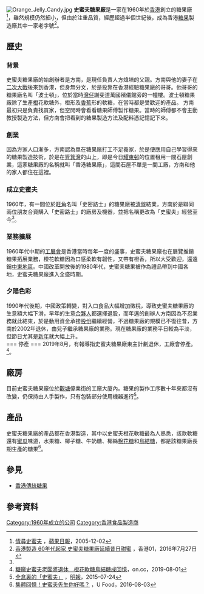 [[File:Orange_Jelly_Candy.jpg|thumb]]
'''史蜜夫糖果廠'''是一家在1960年於[[香港|香港]]創立的糖果廠<ref name="apple-20051202">[http://hk.apple.nextmedia.com/etw/%E5%91%A8%E5%88%8A%E8%80%81-%E5%AD%97-%E8%99%9F/article/20051202/3_5450101/%E6%83%85-%E5%B0%8B-%E5%8F%B2-%E8%9C%9C-%E5%A4%AB 情尋史蜜夫] {{Wayback|url=http://hk.apple.nextmedia.com/etw/%E5%91%A8%E5%88%8A%E8%80%81-%E5%AD%97-%E8%99%9F/article/20051202/3_5450101/%E6%83%85-%E5%B0%8B-%E5%8F%B2-%E8%9C%9C-%E5%A4%AB |date=20170204012336 }}，[[蘋果日報|蘋果日報]]，2005-12-02</ref>，雖然規模仍然細小，但由於注重品質，經歷超過半個世紀後，成為香港[[糖果|糖果]]製造廠其中一家老字號<ref>[https://www.hk01.com/%E7%A4%BE%E5%8D%80/32496/-%E9%A6%99%E6%B8%AF%E8%A3%BD%E9%80%A0-60%E5%B9%B4%E4%BB%A3%E8%B5%B7%E5%AE%B6-%E5%8F%B2%E8%9C%9C%E5%A4%AB%E7%B3%96%E6%9E%9C%E5%BB%A0%E5%BB%B6%E7%BA%8C%E6%98%94%E6%97%A5%E7%94%9C%E8%9C%9C 香港製造 60年代起家 史蜜夫糖果廠延續昔日甜蜜] {{Wayback|url=https://www.hk01.com/%E7%A4%BE%E5%8D%80/32496/-%E9%A6%99%E6%B8%AF%E8%A3%BD%E9%80%A0-60%E5%B9%B4%E4%BB%A3%E8%B5%B7%E5%AE%B6-%E5%8F%B2%E8%9C%9C%E5%A4%AB%E7%B3%96%E6%9E%9C%E5%BB%A0%E5%BB%B6%E7%BA%8C%E6%98%94%E6%97%A5%E7%94%9C%E8%9C%9C |date=20170428105306 }}，香港01，2016年7月27日</ref>。

== 歷史 ==
=== 背景 ===
史蜜夫糖果廠的始創辦者是方南，是現任負責人方煒培的父親。方南與他的妻子在[[二次大戰|二次大戰]]後來到香港，但身無分文，於是投靠在香港經驗糖果廠的哥哥。他哥哥的糖果廠名叫「波士頓」，位於當時[[灣仔|灣仔]]謝斐道萬國殯儀館旁的一幢樓。波士頓糖果廠除了生產[[橙|橙]]花軟糖外，橙形及[[香蕉|香蕉]]形的軟糖，在當時都是受歡迎的產品。 方南最初只是負責找買家，但空閒時會看看糖果師傅製作糖果。當時的師傅都不會主動教授製造方法，但方南會把看到的糖果製造方法及配料憑記憶記下來。

=== 創業 ===
因為方家人口漸多，方南認為單在糖果廠打工不足養家，於是便應用自己學習得來的糖果製造技術，於是在[[筲箕灣|筲箕灣]]的山上，即是今日[[耀東邨|耀東邨]]的位置租用一間石屋創業，這家糖果廠的名稱就叫「香港糖果廠」，這間石屋不單是一間工廠，方南和他的家人都住在這裡。 

=== 成立史蜜夫 ===
1960年，有一間位於[[旺角|旺角]]名叫「史密路士」的糖果廠被[[清盤|清盤]]結業，方南於是聯同兩位朋友合資購入「史密路士」的廠房及機器，並把名稱更改為「史蜜夫」經營至今<ref name="apple-20051202" />。

=== 業務擴展 ===
1960年代中期的[[工展會|工展會]]是香港當時每年一度的盛事，史蜜夫糖果廠也在展覽推銷糖果拓展業務，橙花軟糖因為口感柔軟有韌性，又帶有橙香，所以大受歡迎，還遠銷[[中東地區|中東地區]]。中國改革開放後的1980年代，史蜜夫糖果被作為禮品帶到中國各地，史蜜夫糖果廠進入全盛時期。

=== 夕陽色彩 ===
1990年代後期，中國政策轉變，對入口食品大幅增加徵稅，導致史蜜夫糖果廠的生意額大幅下滑，早年的生意[[合夥人|合夥人]]都選擇退股，而年邁的創辦人方南因為不忍業務就此結束，於是動用資金承接[[股份|股份]]繼續經營，不過糖果廠的規模已不復往昔，方南於2002年退休，由兒子繼承糖果廠的業務。現在糖果廠的業務平日較為平淡，但節日尤其是[[新年|新年]]就大幅上升。<br>
=== 停產 ===
2019年8月，有報導指史蜜夫糖果廠東主計劃退休，工廠會停產。<ref>[https://hk.on.cc/hk/bkn/cnt/news/20190801/bkn-20190801020005122-0801_00822_001.html 糖廠史蜜夫老闆將退休　橙花軟糖鳥結糖成回憶]，on.cc，2019-08-01</ref>。

== 廠房 ==
目前史蜜夫糖果廠位於[[觀塘|觀塘]]偉業街的工廠大廈內。糖果的製作工序數十年來都沒有改變，仍保持由人手製作，只有包裝部分使用機器進行<ref name="mingpao-20150724">[http://news.mingpao.com/pns/%E5%85%A8%E7%9B%92%E8%A3%8F%E7%9A%84%E3%80%8C%E5%8F%B2%E8%9C%9C%E5%A4%AB%E3%80%8D/web_tc/article/20150724/s00005/1437674590336 全盒裏的「史蜜夫」] {{Wayback|url=http://news.mingpao.com/pns/%E5%85%A8%E7%9B%92%E8%A3%8F%E7%9A%84%E3%80%8C%E5%8F%B2%E8%9C%9C%E5%A4%AB%E3%80%8D/web_tc/article/20150724/s00005/1437674590336 |date=20170203081034 }}，[[明報|明報]]，2015-07-24</ref>。

== 產品 ==
史蜜夫糖果廠的產品都在香港製造，其中以史蜜夫橙花軟糖最為人熟悉，該款軟糖還有[[蜜瓜|蜜瓜]]味道，水果糖、椰子糖、牛奶糖、椰絲[[棉花糖|棉花糖]]和[[鳥結糖|鳥結糖]]，都是該糖果廠長期生產的糖果<ref>[http://food.ulifestyle.com.hk/themepage/detail/1566162/%E9%9B%86%E9%AB%94%E5%9B%9E%E6%86%B6%EF%BC%81%E5%8F%B2%E8%9C%9C%E5%A4%AB%E5%85%88%E7%94%9F%E4%BD%A0%E5%A5%BD%E5%97%8E%EF%BC%9F 集體回憶！史蜜夫先生你好嗎？] {{Wayback|url=http://food.ulifestyle.com.hk/themepage/detail/1566162/%E9%9B%86%E9%AB%94%E5%9B%9E%E6%86%B6%EF%BC%81%E5%8F%B2%E8%9C%9C%E5%A4%AB%E5%85%88%E7%94%9F%E4%BD%A0%E5%A5%BD%E5%97%8E%EF%BC%9F |date=20170420205838 }}，U Food，2016-08-03</ref>。

== 參見 ==
*[[香港傳統糖果|香港傳統糖果]]

== 參考資料 ==
{{reflist}}

[[Category:1960年成立的公司|Category:1960年成立的公司]]
[[Category:香港食品製造商|Category:香港食品製造商]]